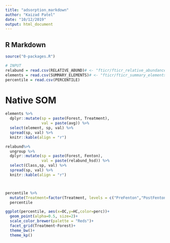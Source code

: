 ```yaml
---
title: "adsorption_markdown"
author: "Kaizad Patel"
date: "10/12/2019"
output: html_document
---
```


## R Markdown


```r
source("0-packages.R")

# INPUT
relabund = read.csv(RELATIVE_ABUND)# <- "fticr/fticr_relative_abundance.csv"
elements = read.csv(SUMMARY_ELEMENTS)# <- "fticr/fticr_summary_elements.csv"
percentile = read.csv(PERCENTILE)

```

# Native SOM
```r

elements %>% 
  dplyr::mutate(sp = paste(Forest, Treatment),
                val = paste(avg)) %>% 
  select(element, sp, val) %>% 
  spread(sp, val) %>% 
  knitr::kable(align = "r")

relabund%>% 
  ungroup %>% 
  dplyr::mutate(sp = paste(Forest, Fenton),
                val = paste(relabund_hsd)) %>% 
  select(Class,sp, val) %>% 
  spread(sp, val) %>% 
  knitr::kable(align = "r")




```

```r
percentile %>% 
  mutate(Treatment=factor(Treatment, levels = c("PreFenton","PostFenton")))->
  percentile

ggplot(percentile, aes(x=OC,y=HC,color=perc))+
  geom_point(alpha=0.5, size=2)+
  scale_color_brewer(palette = "Reds")+
  facet_grid(Treatment~Forest)+
  theme_bw()+
  theme_kp()

```
